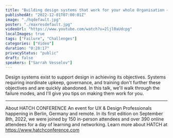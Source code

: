 ```yaml
---
title: "Building design systems that work for your whole Organisation – Sarrah Vesselov"
publishedAt: "2022-12-01T07:00:01Z"
image: "./hqdefault.jpg"
poster: "./maxresdefault.jpg"
videoUrl: "https://www.youtube.com/watch?v=2ljl0aUdcpg"
localImages: true
tags: ["Failure", "Challenges"]
categories: ["Video"]
duration: "0:28:17"
privacyStatus: "public"
draft: false
speakers: ["Sarrah Vesselov"]
---
```


Design systems exist to support design in achieving its objectives. Systems requiring inordinate upkeep, governance, and training don't further these objectives and are quickly abandoned. In this talk, we'll walk through the failure modes, and I'll give you tips on making them work for you.

---

About HATCH CONFERENCE
An event for UX & Design Professionals happening in Berlin, Germany and remote. In its first edition on September 8th, 2022, we were joined by 150 in-person attendees and over 390 online attendees for a day of learning and networking. Learn more about HATCH at https://www.hatchconference.com
